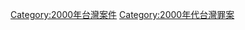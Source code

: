{{Portal|台灣}}
{{Year by category
|m=2
|c=0
|d=0
|y=0
|cat=台灣罪案
|sortkey=Taiwan
|parent=21世纪各年台湾罪案
|subcat=2000年各國罪案
}}
[[Category:2000年台灣案件|Category:2000年台灣案件]]
[[Category:2000年代台灣罪案|Category:2000年代台灣罪案]]